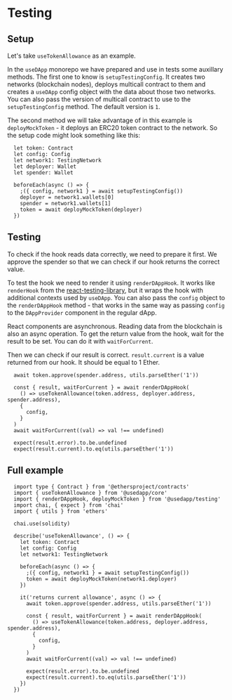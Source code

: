 # Testing

## Setup

Let's take ``useTokenAllowance`` as an example.

In the ``useDApp`` monorepo we have prepared and use in tests some auxillary methods. The first one to know is ``setupTestingConfig``. It creates two networks (blockchain nodes), deploys multicall contract to them and creates a ``useDApp`` config object with the data about those two networks. You can also pass the version of multicall contract to use to the ``setupTestingConfig`` method. The default version is ``1``.

The second method we will take advantage of in this example is ``deployMockToken`` - it deploys an ERC20 token contract to the network. So the setup code might look something like this:

```tsx
  let token: Contract
  let config: Config
  let network1: TestingNetwork
  let deployer: Wallet
  let spender: Wallet

  beforeEach(async () => {
    ;({ config, network1 } = await setupTestingConfig())
    deployer = network1.wallets[0]
    spender = network1.wallets[1]
    token = await deployMockToken(deployer)
  })
```

## Testing

To check if the hook reads data correctly, we need to prepare it first. We approve the spender so that we can check if our hook returns the correct value.

To test the hook we need to render it using ``renderDAppHook``. It works like ``renderHook`` from the [react-testing-library](https://testing-library.com/docs/react-testing-library/intro/),
but it wraps the hook with additional contexts used by ``useDApp``. You can also pass the ``config`` object to the ``renderDAppHook`` method - that works in the same way as passing ``config`` to the ``DAppProvider`` component in the regular dApp.

React components are asynchronous. Reading data from the blockchain is also an async operation.
To get the return value from the hook, wait for the result to be set. You can do it with ``waitForCurrent``.

Then we can check if our result is correct. ``result.current`` is a value returned from our hook. It should be equal to 1 Ether.

```tsx
  await token.approve(spender.address, utils.parseEther('1'))

  const { result, waitForCurrent } = await renderDAppHook(
    () => useTokenAllowance(token.address, deployer.address, spender.address),
    {
      config,
    }
  )
  await waitForCurrent((val) => val !== undefined)

  expect(result.error).to.be.undefined
  expect(result.current).to.eq(utils.parseEther('1'))
```

## Full example

```tsx
  import type { Contract } from '@ethersproject/contracts'
  import { useTokenAllowance } from '@usedapp/core'
  import { renderDAppHook, deployMockToken } from '@usedapp/testing'
  import chai, { expect } from 'chai'
  import { utils } from 'ethers'

  chai.use(solidity)

  describe('useTokenAllowance', () => {
    let token: Contract
    let config: Config
    let network1: TestingNetwork

    beforeEach(async () => {
      ;({ config, network1 } = await setupTestingConfig())
      token = await deployMockToken(network1.deployer)
    })

    it('returns current allowance', async () => {
      await token.approve(spender.address, utils.parseEther('1'))

      const { result, waitForCurrent } = await renderDAppHook(
        () => useTokenAllowance(token.address, deployer.address, spender.address),
        {
          config,
        }
      )
      await waitForCurrent((val) => val !== undefined)

      expect(result.error).to.be.undefined
      expect(result.current).to.eq(utils.parseEther('1'))
    })
  })
```
